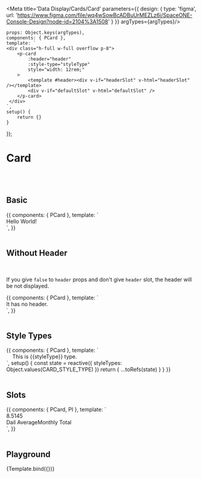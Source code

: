 

<Meta title='Data Display/Cards/Card' parameters={{
    design: {
        type: 'figma',
        url: 'https://www.figma.com/file/wq4wSowBcADBuUrMEZLz6i/SpaceONE-Console-Design?node-id=2104%3A1508'
    }
}} argTypes={argTypes}/>


    props: Object.keys(argTypes),
    components: { PCard },
    template: `
    <div class="h-full w-full overflow p-8">
        <p-card
            :header="header"
            :style-type="styleType"
            style="width: 12rem;"
        >
            <template #header><div v-if="headerSlot" v-html="headerSlot" /></template>
            <div v-if="defaultSlot" v-html="defaultSlot" />
        </p-card>
     </div>
    `,
    setup() {
        return {}
    }
});


# Card
<br/>
<br/>

## Basic

<Canvas>
    <Story name="Basic">
        {{
            components: { PCard },
            template: `
    <div class="h-full w-full overflow p-8">
        <p-card
            header="Basic Case Card"
            style="width: 12rem;"
        >
            Hello World!
        </p-card>
     </div>
    `,
        }}
    </Story>
</Canvas>

<br/>
<br/>

## Without Header

<br/>

If you give ```false``` to ```header``` props and don't give ```header``` slot, the header will be not displayed.<br/>

<Canvas>
    <Story name="Without Header">
        {{
            components: { PCard },
            template: `
    <div class="h-full w-full overflow p-8">
        <p-card :header="false"
            style="width: 30rem;"
        >
            It has no header.
        </p-card>
     </div>
    `,
        }}
    </Story>
</Canvas>

<br/>
<br/>

## Style Types

<Canvas>
    <Story name="Style Types">
        {{
            components: { PCard },
            template: `
    <div class="h-full w-full overflow p-8 flex flex-wrap">
        <p-card v-for="styleType in styleTypes" :key="styleType" :header="styleType" :style-type="styleType"
            style="min-width: 20rem; margin: 1rem;"
        >
            This is {{styleType}} type.
        </p-card>
     </div>
    `,
    setup() {
        const state = reactive({
            styleTypes: Object.values(CARD_STYLE_TYPE)
        })
        return {
            ...toRefs(state)
        }
    }
        }}
    </Story>
</Canvas>

<br/>
<br/>

## Slots

<Canvas>
    <Story name="Slots">
        {{
            components: { PCard, PI },
            template: `
    <div class="h-full w-full overflow p-8">
        <p-card style="width: 209px;">
            <template #header>
                <div class="flex justify-between items-center">
                    <span class="text-gray-900">Created</span>
                    <span class="text-alert">1 <p-i name="ic_decrease" height="12px" width="12px"/></span>
                </div>
            </template>
            <div class="flex justify-between items-center">
                <span>8.5</span><span>145</span>
            </div>
            <div class="flex justify-between items-center text-gray text-xs mt-1">
                <span>Dail Average</span><span class="text-right">Monthly Total</span>
            </div>
        </p-card>
     </div>
    `,
        }}
    </Story>
</Canvas>

<br/>
<br/>

## Playground

<Canvas>
    <Story name="Playground">
        {Template.bind({})}
    </Story>
</Canvas>

<ArgsTable story="Playground"/>

